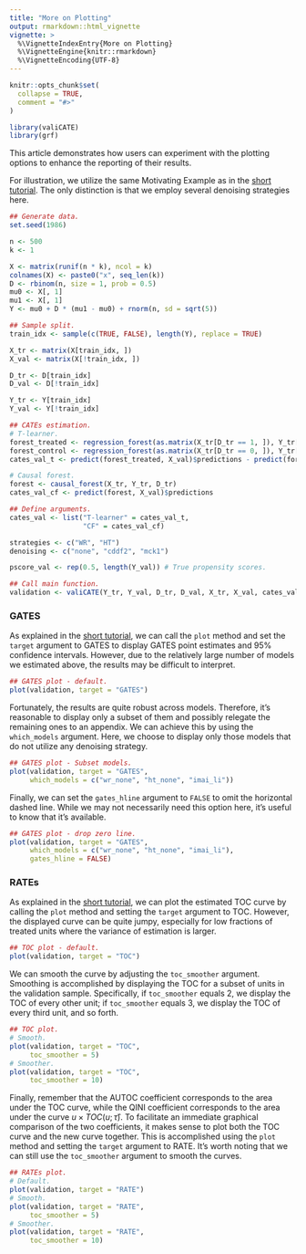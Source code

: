 ```yaml
---
title: "More on Plotting"
output: rmarkdown::html_vignette
vignette: >
  %\VignetteIndexEntry{More on Plotting}
  %\VignetteEngine{knitr::rmarkdown}
  %\VignetteEncoding{UTF-8}
---
```


```r
knitr::opts_chunk$set(
  collapse = TRUE,
  comment = "#>"
)

library(valiCATE)
library(grf)
```

This article demonstrates how users can experiment with the plotting options to enhance the reporting of their results.


For illustration, we utilize the same Motivating Example as in the [short tutorial](https://riccardo-df.github.io/valiCATE/articles/valiCATE-short-tutorial.html). The only distinction is that we employ several denoising strategies here.

```r
## Generate data.
set.seed(1986)

n <- 500
k <- 1

X <- matrix(runif(n * k), ncol = k)
colnames(X) <- paste0("x", seq_len(k))
D <- rbinom(n, size = 1, prob = 0.5)
mu0 <- X[, 1]
mu1 <- X[, 1]
Y <- mu0 + D * (mu1 - mu0) + rnorm(n, sd = sqrt(5))

## Sample split.
train_idx <- sample(c(TRUE, FALSE), length(Y), replace = TRUE)

X_tr <- matrix(X[train_idx, ])
X_val <- matrix(X[!train_idx, ])

D_tr <- D[train_idx]
D_val <- D[!train_idx]

Y_tr <- Y[train_idx]
Y_val <- Y[!train_idx]

## CATEs estimation.
# T-learner.
forest_treated <- regression_forest(as.matrix(X_tr[D_tr == 1, ]), Y_tr[D_tr == 1])
forest_control <- regression_forest(as.matrix(X_tr[D_tr == 0, ]), Y_tr[D_tr == 0])
cates_val_t <- predict(forest_treated, X_val)$predictions - predict(forest_control, X_val)$predictions 

# Causal forest.
forest <- causal_forest(X_tr, Y_tr, D_tr) 
cates_val_cf <- predict(forest, X_val)$predictions 

## Define arguments.
cates_val <- list("T-learner" = cates_val_t,
                  "CF" = cates_val_cf)

strategies <- c("WR", "HT")
denoising <- c("none", "cddf2", "mck1")

pscore_val <- rep(0.5, length(Y_val)) # True propensity scores.

## Call main function.
validation <- valiCATE(Y_tr, Y_val, D_tr, D_val, X_tr, X_val, cates_val, strategies = strategies, denoising = denoising, pscore_val = pscore_val, verbose = FALSE)
```

### GATES
As explained in the [short tutorial](https://riccardo-df.github.io/valiCATE/articles/valiCATE-short-tutorial.html), we can call the `plot` method and set the `target` argument to GATES to display GATES point estimates and 95% confidence intervals. However, due to the relatively large number of models we estimated above, the results may be difficult to interpret.

```r
## GATES plot - default.
plot(validation, target = "GATES")
```

Fortunately, the results are quite robust across models. Therefore, it's reasonable to display only a subset of them and possibly relegate the remaining ones to an appendix. We can achieve this by using the `which_models` argument. Here, we choose to display only those models that do not utilize any denoising strategy.

```r
## GATES plot - Subset models.
plot(validation, target = "GATES", 
     which_models = c("wr_none", "ht_none", "imai_li"))
```

Finally, we can set the `gates_hline` argument to `FALSE` to omit the horizontal dashed line. While we may not necessarily need this option here, it's useful to know that it's available.

```r
## GATES plot - drop zero line.
plot(validation, target = "GATES", 
     which_models = c("wr_none", "ht_none", "imai_li"), 
     gates_hline = FALSE)
```

### RATEs
As explained in the [short tutorial](https://riccardo-df.github.io/valiCATE/articles/valiCATE-short-tutorial.html), we can plot the estimated TOC curve by calling the `plot` method and setting the `target` argument to TOC. However, the displayed curve can be quite jumpy, especially for low fractions of treated units where the variance of estimation is larger.

```r
## TOC plot - default.
plot(validation, target = "TOC")
```

We can smooth the curve by adjusting the `toc_smoother` argument. Smoothing is accomplished by displaying the TOC for a subset of units in the validation sample. Specifically, if `toc_smoother` equals 2, we display the TOC of every other unit; if `toc_smoother` equals 3, we display the TOC of every third unit, and so forth.

```r
## TOC plot.
# Smooth.
plot(validation, target = "TOC", 
     toc_smoother = 5)
# Smoother.
plot(validation, target = "TOC", 
     toc_smoother = 10)
```

Finally, remember that the AUTOC coefficient corresponds to the area under the TOC curve, while the QINI coefficient corresponds to the area under the curve $u \times TOC (u; \hat{\tau})$. To facilitate an immediate graphical comparison of the two coefficients, it makes sense to plot both the TOC curve and the new curve together. This is accomplished using the `plot` method and setting the `target` argument to RATE. It's worth noting that we can still use the `toc_smoother` argument to smooth the curves.


```r
## RATEs plot.
# Default.
plot(validation, target = "RATE")
# Smooth.
plot(validation, target = "RATE", 
     toc_smoother = 5)
# Smoother.
plot(validation, target = "RATE", 
     toc_smoother = 10)
```
